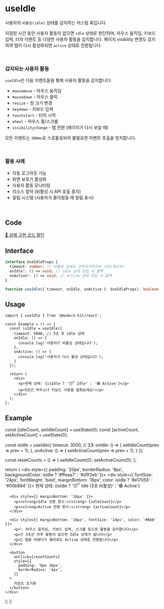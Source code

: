 
# useIdle

사용자의 `비활성(idle)` 상태를 감지하는 커스텀 훅입니다.

지정된 시간 동안 사용자 활동이 없으면 `idle` 상태로 판단하며, 마우스 움직임, 키보드 입력, 터치 이벤트 등 다양한 사용자 활동을 감지합니다. 페이지 visibility 변경도 감지하여 탭이 다시 활성화되면 `active` 상태로 전환됩니다.

<br />

### 감지되는 사용자 활동

`useIdle`은 다음 이벤트들을 통해 사용자 활동을 감지합니다:

- `mousemove` - 마우스 움직임
- `mousedown` - 마우스 클릭
- `resize` - 창 크기 변경
- `keydown` - 키보드 입력
- `touchstart` - 터치 시작
- `wheel` - 마우스 휠/스크롤
- `visibilitychange` - 탭 전환 (페이지가 다시 보일 때)

모든 이벤트는 `300ms`로 스로틀링되어 불필요한 이벤트 호출을 방지합니다.

<br />

### 활용 사례

- 자동 로그아웃 기능
- 화면 보호기 활성화
- 사용자 활동 모니터링
- 리소스 절약 (비활성 시 API 호출 중지)
- 알림 시스템 (사용자가 돌아왔을 때 알림 표시)

<br />

## Code
[🔗 실제 구현 코드 확인](https://github.com/modern-agile-team/modern-kit/blob/main/packages/react/src/hooks/useIdle/index.ts)

## Interface
```ts title="typescript"
interface UseIdleProps {
  timeout: number; // 비활성 상태로 간주되기까지의 시간(밀리초)
  onIdle?: () => void; // idle 상태 진입 시 콜백
  onActive?: () => void; // active 상태 진입 시 콜백
}
```
```ts title="typescript"
function useIdle({ timeout, onIdle, onActive }: UseIdleProps): boolean
```

## Usage
```tsx title="typescript"
import { useIdle } from '@modern-kit/react';

const Example = () => {
  const isIdle = useIdle({
    timeout: 5000, // 5초 후 idle 상태
    onIdle: () => {
      console.log('사용자가 비활성 상태입니다');
    },
    onActive: () => {
      console.log('사용자가 다시 활성 상태입니다');
    }
  });

  return (
    <div>
      <p>현재 상태: {isIdle ? '😴 Idle' : '🟢 Active'}</p>
      <p>5초간 마우스나 키보드 사용을 멈춰보세요!</p>
    </div>
  );
};
```

## Example

  const [idleCount, setIdleCount] = useState(0);
  const [activeCount, setActiveCount] = useState(0);

  const isIdle = useIdle({
    timeout: 3000, // 3초
    onIdle: () => {
      setIdleCount(prev => prev + 1);
    },
    onActive: () => {
      setActiveCount(prev => prev + 1);
    }
  });

  const resetCounts = () => {
    setIdleCount(0);
    setActiveCount(0);
  };

  return (
    <div style={{
      padding: '20px',
      borderRadius: '8px',
      backgroundColor: isIdle ? '#ffeaa7' : '#d1f2eb'
    }}>
      <div style={{
        fontSize: '24px',
        fontWeight: 'bold',
        marginBottom: '16px',
        color: isIdle ? '#e17055' : '#00b894'
      }}>
        현재 상태: {isIdle ? '😴 Idle (3초 비활성)' : '🟢 Active'}
      </div>

      <div style={{ marginBottom: '16px' }}>
        <p><strong>Idle 전환 횟수:</strong> {idleCount}</p>
        <p><strong>Active 전환 횟수:</strong> {activeCount}</p>
      </div>

      <div style={{ marginBottom: '16px', fontSize: '14px', color: '#666' }}>
        <p>✨ 마우스 움직임, 키보드 입력, 스크롤 등으로 활동을 감지합니다</p>
        <p>⏰ 3초간 아무 활동이 없으면 Idle 상태가 됩니다</p>
        <p>🔄 탭을 바꿨다가 돌아와도 Active 상태로 전환됩니다</p>
      </div>

      <button
        onClick={resetCounts}
        style={{
          padding: '8px 16px',
          borderRadius: '4px',
        }}
      >
        카운트 초기화
      </button>
    </div>
  );
};

<Example />